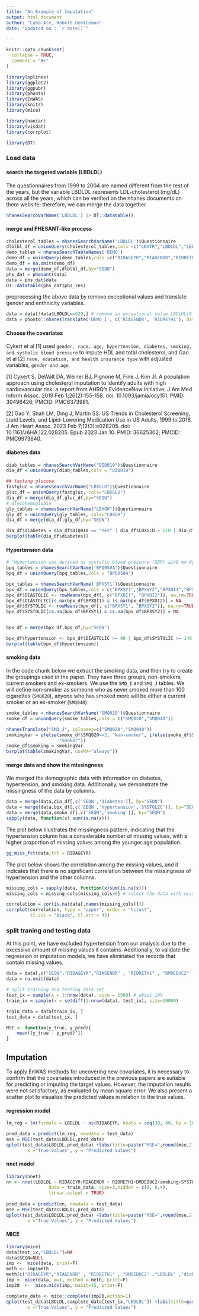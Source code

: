 ```yaml
---
title: "An Example of Imputation"
output: html_document
author: "Laha Ale, Robert Gentleman"
date: "Updated on : `r date()`"

---
```


```r
knitr::opts_chunk$set(
  collapse = TRUE,
  comment = "#>"
)
```

```r
library(splines)
library(ggplot2)
library(ggpubr)
library(phonto)
library(EnWAS)
library(knitr)
library(mice)

library(naniar)
library(visdat)
library(corrplot)

library(DT)

```


### Load data

#### search the targeted variable (LBDLDL)

The questionnaires from 1999 to 2004 are named different from the rest of the years, but the variable LBDLDL represents LDL-cholesterol (mg/dL) across all the years, which can be verified on the nhanes documents on there website; therefore, we can merge the data together.

```r
nhanesSearchVarName('LBDLDL') |> DT::datatable()
```

#### merge and PHESANT-like process

```r
cholesterol_tables = nhanesSearchVarName('LBDLDL')$Questionnaire
dlblbl_df = unionQuery(cholesterol_tables,cols =c("LBXTR","LBDLDL","LBDTRSI","LBDLDLSI"))
demo_tables = nhanesSearchTableNames('DEMO')
demo_df = unionQuery(demo_tables,cols =c("RIDAGEYR","RIAGENDR","RIDRETH1","DMDEDUC2","years"))
demo_df = na.omit(demo_df)
data = merge(demo_df,dlblbl_df,by="SEQN")
phs_dat = phesant(data)
data = phs_dat$data
DT::datatable(phs_dat$phs_res)
```
preprocessing the above data by remove exceptional values and translate gender and enthnicity variables.

```r
data = data[!data$LBDLDL==629,] # remove an exceptional value LBDLDL(9 ~ 375)
data = phonto::nhanesTranslate('DEMO_I', c('RIAGENDR', 'RIDRETH1'), data=data) # convert gender and ethnicity to factors
```



#### Choose the covariates

Cykert et al [1] used 
`gender, race, age, hypertension, diabetes, smoking, and systolic blood pressure` to impute HDL and total cholesterol, and Gao et al [2] `race, education, and health insurance type` with adjusted variables, `gender and age`.

[1] Cykert S, DeWalt DA, Weiner BJ, Pignone M, Fine J, Kim JI. A population approach using cholesterol imputation to identify adults with high cardiovascular risk: a report from AHRQ's EvidenceNow initiative. J Am Med Inform Assoc. 2019 Feb 1;26(2):155-158. doi: 10.1093/jamia/ocy151. PMID: 30496426; PMCID: PMC6373981.

[2] Gao Y, Shah LM, Ding J, Martin SS. US Trends in Cholesterol Screening, Lipid Levels, and Lipid-Lowering Medication Use in US Adults, 1999 to 2018. J Am Heart Assoc. 2023 Feb 7;12(3):e028205. doi: 10.1161/JAHA.122.028205. Epub 2023 Jan 10. PMID: 36625302; PMCID: PMC9973640.


#### diabetes data

```r
diab_tables = nhanesSearchVarName("DIQ010")$Questionnaire
dia_df = unionQuery(diab_tables,cols = "DIQ010")

## fasting glucose
fastgluc = nhanesSearchVarName("LBXGLU")$Questionnaire
gluc_df = unionQuery(fastgluc, cols="LBXGLU")
dia_df = merge(dia_df,gluc_df,by="SEQN")
# Glycohemoglobin
gly_tables = nhanesSearchVarName("LBXGH")$Questionnaire
gly_df = unionQuery(gly_tables, cols="LBXGH")
dia_df = merge(dia_df,gly_df,by="SEQN")

dia_df$diabetes = dia_df$DIQ010 == "Yes" | dia_df$LBXGLU > 110 | dia_df$LBXGH > 6.5
barplot(table(dia_df$diabetes))
```


#### Hypertension data

```r
# "Hypertension was defined as systolic blood pressure (SBP) ≥140 mm Hg, diastolic blood pressure ≥90mm Hg, or the use of antihypertensive medication. "
bpq_tables = nhanesSearchVarName('BPQ050A')$Questionnaire
bpq_df = unionQuery(bpq_tables,cols = "BPQ050A")

bpx_tables = nhanesSearchVarName('BPXSY1')$Questionnaire
bpx_df = unionQuery(bpx_tables,cols = c("BPXSY1","BPXSY2","BPXDI1","BPXDI2"))
bpx_df$DIASTOLIC <- rowMeans(bpx_df[, c("BPXDI1", "BPXDI2")], na.rm=TRUE)
bpx_df$DIASTOLIC[is.na(bpx_df$BPXDI1) & is.na(bpx_df$BPXDI2)] = NA
bpx_df$SYSTOLIC <- rowMeans(bpx_df[, c("BPXSY1", "BPXSY2")], na.rm=TRUE)
bpx_df$SYSTOLIC[is.na(bpx_df$BPXSY1) & is.na(bpx_df$BPXSY2)] = NA


bpx_df = merge(bpx_df,bpq_df,by="SEQN")

bpx_df$hypertension <- bpx_df$DIASTOLIC >= 90 | bpx_df$SYSTOLIC >= 140 |  bpx_df$BPQ050A=="Yes"
barplot(table(bpx_df$hypertension))
```


#### smoking data

In the code chunk below we extract the smoking data, and then try to create the groupings
used in the paper.  They have three groups, non-smokers, current smokers and ex-smokers. We use the `SMQ_I` and `SMQ_J` tables. We will define non-smoker as someone who as never smoked more than 100 cigarettes (`SMQ020`), anyone who has smoked more will be either
a current smoker or an ex-smoker (`SMQ040`)

```r
smoke_tables = nhanesSearchVarName('SMQ020')$Questionnaire
smoke_df = unionQuery(smoke_tables,cols = c("SMQ020","SMQ040"))

nhanesTranslate("SMQ_J", colnames=c("SMQ020","SMQ040"))
smokingVar = ifelse(smoke_df$SMQ020==2, "Non-smoker", ifelse(smoke_df$SMQ040==3, "Ex-smoker",
                    "Smoker"))
smoke_df$smoking = smokingVar
barplot(table(smokingVar, useNA="always"))
```



#### merge data and show the missingness
We merged the demographic data with information on diabetes, hypertension, and smoking data. Additionally, we demonstrate the missingness of the data by columns.

```r
data = merge(data,dia_df[,c('SEQN','diabetes')], by="SEQN")
data = merge(data,bpx_df[,c('SEQN','hypertension','SYSTOLIC')], by="SEQN")
data = merge(data,smoke_df[,c('SEQN','smoking')], by="SEQN")
sapply(data, function(x) sum(is.na(x)))
```

The plot below illustrates the missingness pattern, indicating that the hypertension column has a considerable number of missing values, with a higher proportion of missing values among the younger age population.

```r
gg_miss_fct(data,fct = RIDAGEYR)
```
The plot below shows the correlation among the missing values, and it indicates that there is no significant correlation between the missingness of hypertension and the other columns.

```r

missing_cols = sapply(data, function(x)sum(is.na(x)))
missing_cols = missing_cols[missing_cols>0] # select the data with missing values

correlation = cor(is.na(data[,names(missing_cols)]))
corrplot(correlation, type = "upper", order = "hclust",
         tl.col = "black", tl.srt = 45)

```

### split traning and testing data

At this point, we have excluded hypertension from our analysis due to the excessive amount of missing values it contains. Additionally, to validate the regression or imputation models, we have eliminated the records that contain missing values.

```r
data = data[,c("SEQN","RIDAGEYR","RIAGENDR" , "RIDRETH1" , "DMDEDUC2" ,"LBDLDL" ,"diabetes" ,"SYSTOLIC" ,"smoking")]
data = na.omit(data)

# split training and testing data set
test_ix = sample(x = 1:nrow(data), size = 1500) # about 10%
train_ix = sample(x = setdiff(1:nrow(data), test_ix), size=20000)

train_data = data[train_ix, ]
test_data = data[test_ix, ]

MSE <- function(y_true, y_pred){
    mean((y_true - y_pred)^2)
}
```

## Imputation
To apply EnWAS methods for uncovering new covariates, it is necessary to confirm that the covariates introduced in the previous papers are suitable for predicting or imputing the target values. However, the imputation results were not satisfactory, as evaluated by mean square error. We also present a scatter plot to visualize the predicted values in relation to the true values.


#### regression model

```r
lm_reg = lm(formula = LBDLDL ~ ns(RIDAGEYR, knots = seq(30, 80, by = 10), Boundary.knots=c(20,90))*RIAGENDR + RIDRETH1+DMDEDUC2+smoking+SYSTOLIC, data = train_data)

pred_data = predict(lm_reg, newdata = test_data)
mse = MSE(test_data$LBDLDL,pred_data)
qplot(test_data$LBDLDL,pred_data) +labs(title=paste("MSE=",round(mse,2)),
        x ="True Values", y = "Predicted Values")
```


#### nnet model
```r
library(nnet)
nn <- nnet(LBDLDL ~ RIDAGEYR+RIAGENDR + RIDRETH1+DMDEDUC2+smoking+SYSTOLIC, 
                data = train_data, size=3,hidden = c(8, 8,4), 
                linear.output = TRUE)
  
pred_data = predict(nn, newdata = test_data)
mse = MSE(test_data$LBDLDL,pred_data)
qplot(test_data$LBDLDL,pred_data) +labs(title=paste("MSE=",round(mse,2)),
        x ="True Values", y = "Predicted Values")
```


#### MICE

```r
library(mice)
data[test_ix,"LBDLDL"]=NA
data$SEQN=NULL
imp <-  mice(data, print=F)
meth <- imp$meth
meth[c("RIDAGEYR","RIAGENDR" , "RIDRETH1" , "DMDEDUC2" ,"LBDLDL" ,"diabetes" ,"SYSTOLIC" ,"smoking")]="cart"
imp <- mice(data, m=1, method = meth, print=F)
imp20  <-  mice.mids(imp, maxit=15, print=F)

complete_data <- mice::complete(imp20,action=1)
qplot(test_data$LBDLDL,complete_data[test_ix,"LBDLDL"]) +labs(title=paste("MSE=",round(mse,2)),
        x ="True Values", y = "Predicted Values")
```